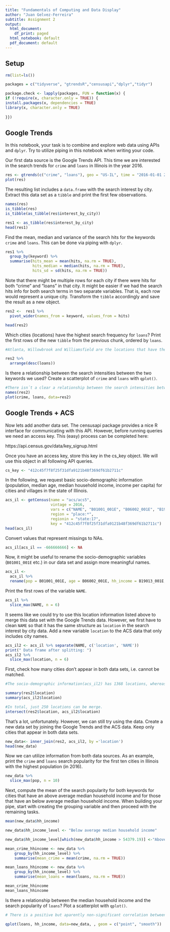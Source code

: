 ```yaml
---
title: "Fundamentals of Computing and Data Display"
author: "Juan Gelvez-Ferreira"
subtitle: Assignment 2
output:
  html_document:
    df_print: paged
  html_notebook: default
  pdf_document: default
---
```


## Setup

```r
rm(list=ls()) 

packages = c("tidyverse", "gtrendsR","censusapi","dplyr","tidyr")

package.check <- lapply(packages, FUN = function(x) {
if (!require(x, character.only = TRUE)) {
install.packages(x, dependencies = TRUE)
library(x, character.only = TRUE)
  
}})

```

## Google Trends

In this notebook, your task is to combine and explore web data using APIs and `dplyr`. Try to utilize piping in this notebook when writing your code.

Our first data source is the Google Trends API. This time we are interested in the search trends for `crime` and `loans` in Illinois in the year 2016.

```r
res <- gtrends(c("crime", "loans"), geo = "US-IL", time = "2016-01-01 2016-12-31", low_search_volume = TRUE)
plot(res)
```

The resulting list includes a `data.frame` with the search interest by city. Extract this data set as a `tibble` and print the first few observations.

```r
names(res)
is_tibble(res)
is_tibble(as_tibble(res$interest_by_city))

res1 <- as_tibble(res$interest_by_city)
head(res1)


```

Find the mean, median and variance of the search hits for the keywords `crime` and `loans`. This can be done via piping with `dplyr`.

```r

res1 %>% 
  group_by(keyword) %>% 
  summarise(hits_mean = mean(hits, na.rm = TRUE),
            hits_median = median(hits, na.rm = TRUE),
            hits_sd = sd(hits, na.rm = TRUE))


```

Note that there might be multiple rows for each city if there were hits for both "crime" and "loans" in that city. It might be easier if we had the search hits info for both search terms in two separate variables. That is, each row would represent a unique city. Transform the `tibble` accordingly and save the result as a new object.

```r

res2 <-  res1 %>%
  pivot_wider(names_from = keyword, values_from = hits)

head(res2)

```

Which cities (locations) have the highest search frequency for `loans`? Print the first rows of the new `tibble` from the previous chunk, ordered by `loans`.

```r
#Atlanta, Willowbrook and Williamsfield are the locations that have the highest search frequency for `loans`

res2 %>%
  arrange(desc(loans))

```

Is there a relationship between the search intensities between the two keywords we used? Create a scatterplot of `crime` and `loans` with `qplot()`.

```r
#There isn´t a clear a relationship between the search intensities between the crime and loans. 
names(res2)
plot(crime, loans, data=res2)

```

## Google Trends + ACS

Now lets add another data set. The censusapi package provides a nice R interface for communicating with this API. However, before running queries we need an access key. This (easy) process can be completed here:

https://api.census.gov/data/key_signup.html

Once you have an access key, store this key in the cs_key object. We will use this object in all following API queries.

```r
cs_key <- "412c45f7f8f25f31dfa9121b48f369df61b2711c"
```

In the following, we request basic socio-demographic information (population, median age, median household income, income per capita) for cities and villages in the state of Illinois.

```r
acs_il <- getCensus(name = "acs/acs5",
                    vintage = 2016, 
                    vars = c("NAME", "B01001_001E", "B06002_001E", "B19013_001E", "B19301_001E"), 
                    region = "place:*", 
                    regionin = "state:17",
                    key = "412c45f7f8f25f31dfa9121b48f369df61b2711c")
head(acs_il)
```

Convert values that represent missings to NAs.

```r
acs_il[acs_il == -666666666] <- NA
```

Now, it might be useful to rename the socio-demographic variables (`B01001_001E` etc.) in our data set and assign more meaningful names. 

```r
acs_il <-
  acs_il %>%
  rename(pop = B01001_001E, age = B06002_001E, hh_income = B19013_001E, income = B19301_001E)
```

Print the first rows of the variable `NAME`.

```r
acs_il %>% 
  slice_max(NAME, n = 6)
```

It seems like we could try to use this location information listed above to merge this data set with the Google Trends data. However, we first have to clean `NAME` so that it has the same structure as `location` in the search interest by city data. Add a new variable `location` to the ACS data that only includes city names. 

```r
acs_il2 <- acs_il %>% separate(NAME, c('location', 'NAME'))
print(" Data frame after splitting: ")
acs_il2 %>% 
  slice_max(location, n = 6)

```

First, check how many cities don't appear in both data sets, i.e. cannot be matched.

```r
#The socio-demographic information(acs_il2) has 1368 locations, whereas google trends dataset has 356. That means that many locations won´t be merge. 

summary(res2$location)
summary(acs_il2$location)

#In total, just 250 locations can be merge.  
intersect(res2$location, acs_il2$location)


```

That's a lot, unfortunately. However, we can still try using the data. Create a new data set by joining the Google Trends and the ACS data. Keep only cities that appear in both data sets. 

```r
new_data<- inner_join(res2, acs_il2, by ='location')
head(new_data)
```

Now we can utilize information from both data sources. As an example, print the `crime` and `loans` search popularity for the first ten cities in Illinois with the highest population (in 2016).

```r
new_data %>% 
  slice_max(pop, n = 10)
```

Next, compute the mean of the search popularity for both keywords for cities that have an above average median household income and for those that have an below average median household income. When building your pipe, start with creating the grouping variable and then proceed with the remaining tasks.

```r

mean(new_data$hh_income)

new_data$hh_income_level <- "Below average median household income"

new_data$hh_income_level[which(new_data$hh_income > 54379.19)] <-"Above average median household income"

mean_crime_hhincome <- new_data %>% 
    group_by(hh_income_level) %>% 
    summarise(mean_crime = mean(crime, na.rm = TRUE)) 

mean_loans_hhincome <- new_data %>% 
    group_by(hh_income_level) %>% 
    summarise(mean_loans = mean(loans, na.rm = TRUE))

mean_crime_hhincome
mean_loans_hhincome
```

Is there a relationship between the median household income and the search popularity of `loans`? Plot a scatterplot with `qplot()`.

```r
# There is a positive but aparently non-significant correlation between loans and household income. 

qplot(loans, hh_income, data=new_data, , geom = c("point", "smooth"))
```
